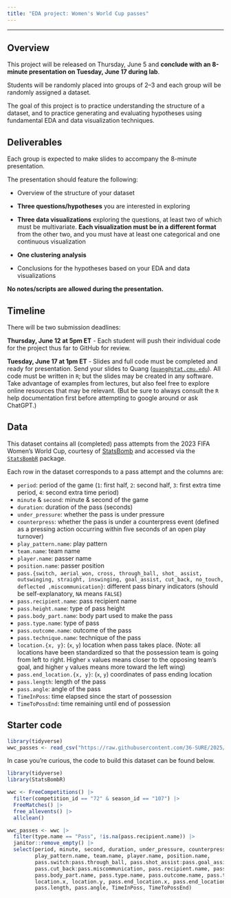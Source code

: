 ```yaml
---
title: "EDA project: Women's World Cup passes"
---
```


---

## Overview

This project will be released on Thursday, June 5 and **conclude with an 8-minute presentation on Tuesday, June 17 during lab**.

Students will be randomly placed into groups of 2--3 and each group will be randomly assigned a dataset.

The goal of this project is to practice understanding the structure of a dataset, and to practice generating and evaluating hypotheses using fundamental EDA and data visualization techniques.

## Deliverables

Each group is expected to make slides to accompany the 8-minute presentation.

The presentation should feature the following:

-   Overview of the structure of your dataset

-   **Three questions/hypotheses** you are interested in exploring

-   **Three data visualizations** exploring the questions, at least two of which must be multivariate. **Each visualization must be in a different format** from the other two, and you must have at least one categorical and one continuous visualization

-   **One clustering analysis**

-   Conclusions for the hypotheses based on your EDA and data visualizations

**No notes/scripts are allowed during the presentation.**

## Timeline

There will be two submission deadlines:

**Thursday, June 12 at 5pm ET** - Each student will push their individual code for the project thus far to GitHub for review.

**Tuesday, June 17 at 1pm ET** - Slides and full code must be completed and ready for presentation. Send your slides to Quang ([`quang@stat.cmu.edu`](mailto:quang@stat.cmu.edu)). All code must be written in `R`; but the slides may be created in any software. Take advantage of examples from lectures, but also feel free to explore online resources that may be relevant. (But be sure to always consult the `R` help documentation first before attempting to google around or ask ChatGPT.)

## Data

This dataset contains all (completed) pass attempts from the 2023 FIFA Women's World Cup, courtesy of [StatsBomb](https://statsbomb.com/news/statsbomb-release-free-2023-womens-world-cup-data/) and accessed via the [`StatsBombR`](https://github.com/statsbomb/StatsBombR) package.

Each row in the dataset corresponds to a pass attempt and the columns are:

* `period`: period of the game (`1`: first half, `2`: second half, `3`: first extra time period, `4`: second extra time period)          
* `minute` & `second`: minute & second of the game
* `duration`: duration of the pass (seconds)            
* `under_pressure`: whether the pass is under pressure    
* `counterpress`: whether the pass is under a counterpress event (defined as a pressing action occurring within five seconds of an open play turnover)  
* `play_pattern.name`: play pattern
* `team.name`: team name
* `player.name`: passer name  
* `position.name`: passer position
* `pass.{switch, aerial_won, cross, through_ball, shot_ assist, outswinging, straight, inswinging, goal_assist, cut_back, no_touch, deflected ,miscommunication}`: different pass binary indicators (should be self-explanatory, `NA` means `FALSE`)
* `pass.recipient.name`: pass recipient name
* `pass.height.name`: type of pass height
* `pass.body_part.name`: body part used to make the pass
* `pass.type.name`: type of pass
* `pass.outcome.name`: outcome of the pass 
* `pass.technique.name`: technique of the pass
* `location.{x, y}`: (`x`, `y`) location when pass takes place. (Note: all locations have been standardized so that the possession team is going from left to right. Higher `x` values means closer to the opposing team's goal, and higher `y` values means more toward the left wing)
* `pass.end_location.{x, y}`:  (`x`, `y`) coordinates of pass ending location
* `pass.length`: length of the pass
* `pass.angle`: angle of the pass
* `TimeInPoss`: time elapsed since the start of possession         
* `TimeToPossEnd`: time remaining until end of possession

## Starter code

```r
library(tidyverse)
wwc_passes <- read_csv("https://raw.githubusercontent.com/36-SURE/2025/main/data/wwc_passes.csv")
```

In case you're curious, the code to build this dataset can be found below.

```r
library(tidyverse)
library(StatsBombR)

wwc <- FreeCompetitions() |> 
  filter(competition_id == "72" & season_id == "107") |> 
  FreeMatches() |> 
  free_allevents() |> 
  allclean()

wwc_passes <- wwc |>
  filter(type.name == "Pass", !is.na(pass.recipient.name)) |> 
  janitor::remove_empty() |> 
  select(period, minute, second, duration, under_pressure, counterpress, 
         play_pattern.name, team.name, player.name, position.name, 
         pass.switch:pass.through_ball, pass.shot_assist:pass.goal_assist, 
         pass.cut_back:pass.miscommunication, pass.recipient.name, pass.height.name, 
         pass.body_part.name, pass.type.name, pass.outcome.name, pass.technique.name,  
         location.x, location.y, pass.end_location.x, pass.end_location.y, 
         pass.length, pass.angle, TimeInPoss, TimeToPossEnd)
```
